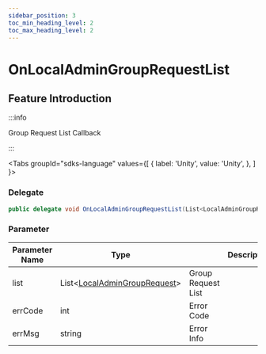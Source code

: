 ```yaml
---
sidebar_position: 3
toc_min_heading_level: 2
toc_max_heading_level: 2
---
```


# OnLocalAdminGroupRequestList

## Feature Introduction

:::info

Group Request List Callback

:::

<Tabs
groupId="sdks-language"
values={[
{ label: 'Unity', value: 'Unity', },
]
}>

<TabItem value="Unity">

### Delegate

```C# showLineNumbers
public delegate void OnLocalAdminGroupRequestList(List<LocalAdminGroupRequest> list, int errCode, string errMsg);
```

### Parameter

| Parameter Name | Type                           || Description     |
| -------- | -------------------------------------------------------------------------------------- | -------- | -------- |
| list | List<[LocalAdminGroupRequest](/class/group/groupApplicationInfo.mdx)> | Group Request List |
| errCode | int | Error Code |
| errMsg | string |Error Info |

</TabItem>

</Tabs>
